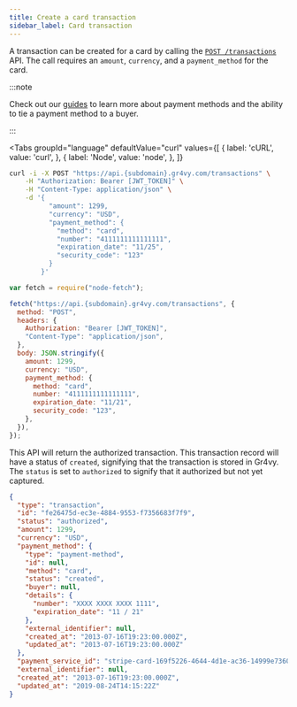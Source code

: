 ```yaml
---
title: Create a card transaction
sidebar_label: Card transaction
---
```



A transaction can be created for a card by calling the
[`POST /transactions`][api] API. The call requires an `amount`, `currency`, and
a `payment_method` for the card.

:::note

Check out our [guides] to learn more about payment methods and the ability to
tie a payment method to a buyer.

:::

<Tabs
  groupId="language"
  defaultValue="curl"
  values={[
    { label: 'cURL', value: 'curl', },
    { label: 'Node', value: 'node', },
  ]}
>
  <TabItem value="curl">

```bash {5-12}
curl -i -X POST "https://api.{subdomain}.gr4vy.com/transactions" \
    -H "Authorization: Bearer [JWT_TOKEN]" \
    -H "Content-Type: application/json" \
    -d '{
          "amount": 1299,
          "currency": "USD",
          "payment_method": {
            "method": "card",
            "number": "4111111111111111",
            "expiration_date": "11/25",
            "security_code": "123"
          }
        }'
```

  </TabItem>
  <TabItem value="node">

```js {10-17}
var fetch = require("node-fetch");

fetch("https://api.{subdomain}.gr4vy.com/transactions", {
  method: "POST",
  headers: {
    Authorization: "Bearer [JWT_TOKEN]",
    "Content-Type": "application/json",
  },
  body: JSON.stringify({
    amount: 1299,
    currency: "USD",
    payment_method: {
      method: "card",
      number: "4111111111111111",
      expiration_date: "11/21",
      security_code: "123",
    },
  }),
});
```

</TabItem>
</Tabs>

This API will return the authorized transaction. This transaction record will
have a status of `created`, signifying that the transaction is stored in Gr4vy.
The `status` is set to `authorized` to signify that it authorized but not yet
captured.

```json
{
  "type": "transaction",
  "id": "fe26475d-ec3e-4884-9553-f7356683f7f9",
  "status": "authorized",
  "amount": 1299,
  "currency": "USD",
  "payment_method": {
    "type": "payment-method",
    "id": null,
    "method": "card",
    "status": "created",
    "buyer": null,
    "details": {
      "number": "XXXX XXXX XXXX 1111",
      "expiration_date": "11 / 21"
    },
    "external_identifier": null,
    "created_at": "2013-07-16T19:23:00.000Z",
    "updated_at": "2013-07-16T19:23:00.000Z"
  },
  "payment_service_id": "stripe-card-169f5226-4644-4d1e-ac36-14999e73601f",
  "external_identifier": null,
  "created_at": "2013-07-16T19:23:00.000Z",
  "updated_at": "2019-08-24T14:15:22Z"
}
```

[api]: /reference#operation/authorize-new-transaction
[guides]: /guides/payment-methods
